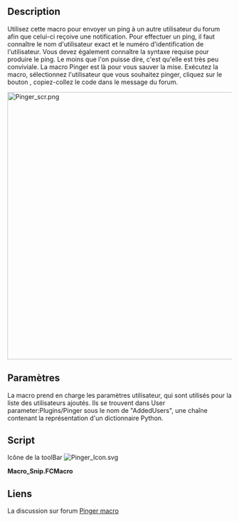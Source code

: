 <languages/>

{{Macro/fr
|Name=Macro Pinger
|Icon=Pinger_Icon.svg
|Description=Utilisez cette macro pour envoyer facilement un message aux utilisateurs du forum FreeCAD. Sélectionnez l'utilisateur dans la liste déroulante, cliquez sur Ping, collez le code dans le message du forum. Vous pouvez ajouter de nouveaux utilisateurs.
|Author=TheMarkster
|Version=1.81
|Date=2022.03.28
|FCVersion=0.19
|Download=[https://wiki.freecad.org/images/6/67/Pinger_Icon.svg Icône de la barre d'outils]
|SeeAlso=[[Macro_Snip/fr|Macro Snip]]
}}

== Description == 

Utilisez cette macro pour envoyer un ping à un autre utilisateur du forum afin que celui-ci reçoive une notification. Pour effectuer un ping, il faut connaître le nom d'utilisateur exact et le numéro d'identification de l'utilisateur. Vous devez également connaître la syntaxe requise pour produire le ping. Le moins que l'on puisse dire, c'est qu'elle est très peu conviviale. La macro Pinger est là pour vous sauver la mise. Exécutez la macro, sélectionnez l'utilisateur que vous souhaitez pinger, cliquez sur le bouton {{Button|Ping}}, copiez-collez le code dans le message du forum.

[[File:Pinger_scr.png|600px]]
{{Caption|Capture d'écran de Pinger}}

<span id="Parameters"></span>
== Paramètres == 

La macro prend en charge les paramètres utilisateur, qui sont utilisés pour la liste des utilisateurs ajoutés. Ils se trouvent dans User parameter:Plugins/Pinger sous le nom de "AddedUsers", une chaîne contenant la représentation d'un dictionnaire Python.

== Script ==

Icône de la toolBar
[[Image:Pinger_Icon.svg]]

'''Macro_Snip.FCMacro'''

{{MacroCode|code=
# -*- coding: utf-8 -*-
## Pinger macro v1.8
## By: TheMarkster
#  2022.03.28
## Aids in pinging users on the forum
## Select the user from the list and paste clipboard contents into the forum
__version__ = "1.81"
from PySide import QtGui,QtCore
import FreeCADGui as Gui
import FreeCAD
import json

#werner's code to get about info
class AboutInfo(QtCore.QObject):
    def __init__(self):
        super(AboutInfo, self).__init__()

    def eventFilter(self, obj, ev):
        if obj.metaObject().className() == "Gui::Dialog::AboutDialog" and\
        ev.type() == ev.ChildPolished and\
        hasattr(obj, 'on_copyButton_clicked'):
            obj.on_copyButton_clicked()
            QtGui.QApplication.instance().postEvent(obj, QtGui.QCloseEvent())
        return False

class PingerDlg:
    def __init__(self,parent=Gui.getMainWindow()):
        self.dict1 = {}
        self.setupDict1()
        self.pg = FreeCAD.ParamGet("User parameter:Plugins/Pinger")
        self.addedDict = {}
        self.fetchAdded() #updates self.addedDict
        self.fullDict = {}
        self.recentDict = {}
        self.cbUsers = QtGui.QComboBox()
        self.cbUsers.setEditable(True)
        self.cbUsers.lineEdit().returnPressed.connect(self.onReturnPressed)
        self.cbUsers.setToolTip("Type in a new name to add a new user, then click Ping/Add or press Enter.")
        self.form = QtGui.QDialog(parent, QtCore.Qt.Tool)
        self.form.setAttribute(QtCore.Qt.WA_DeleteOnClose, True)
        self.form.setWindowTitle("Pinger v"+__version__)
        self.form.setWindowIcon(QIconFromXPMString(__icon__))
        self.layout = QtGui.QVBoxLayout()
        self.form.setLayout(self.layout)
        topLine = QtGui.QHBoxLayout()
        iconBtn = QtGui.QPushButton()
        iconBtn.setIcon(QIconFromXPMString(__icon__))
        iconBtn.clicked.connect(self.information)
        topLine.addWidget(iconBtn)
        iconBtn.setMaximumWidth(48)
        self.layout.addLayout(topLine)
        usersLabel = QtGui.QLabel("Users: ")
        usersLabel.setMaximumWidth(100)
        topLine.addWidget(usersLabel)
        topLine.addWidget(self.cbUsers)
        self.pingBtn = QtGui.QPushButton("Ping/Add")
        self.pingBtn.setToolTip("Ping this user or add the user if not already in database.")
        topLine.addWidget(self.pingBtn)
        self.pingBtn.clicked.connect(self.onPingBtnClicked)
        secondLine = QtGui.QHBoxLayout()
        self.layout.addLayout(secondLine)
        self.aboutBtn = QtGui.QPushButton("About info")
        self.aboutBtn.setToolTip("Copy FreeCAD about information to clipboard")
        self.aboutBtn.clicked.connect(self.getAboutInfo)
        secondLine.addWidget(self.aboutBtn)
        self.editBtn = QtGui.QPushButton("Edit user id")
        self.editBtn.clicked.connect(self.onEditBtnClicked)
        secondLine.addWidget(self.editBtn)
        self.delBtn = QtGui.QPushButton("Remove user")
        self.delBtn.setToolTip("Remove user from added user list")
        self.delBtn.clicked.connect(self.onDelBtnClicked)
        secondLine.addWidget(self.delBtn)
        self.sortCheckBox = QtGui.QCheckBox("Sorted")
        secondLine.addWidget(self.sortCheckBox)
        self.sortCheckBox.stateChanged.connect(self.populateUsers)
        self.msgBox = QtGui.QPlainTextEdit()
        self.layout.addWidget(self.msgBox)
        recentLine = QtGui.QHBoxLayout()
        self.recentList = QtGui.QComboBox()
        self.recentList.setMinimumWidth(175)
        recentLine.addWidget(QtGui.QLabel("Recents:"))
        recentLine.addWidget(self.recentList)
        self.layout.addLayout(recentLine)
        self.recentPingBtn = QtGui.QPushButton("Ping")
        self.recentPingBtn.clicked.connect(self.onRecentPingBtnClicked)
        recentLine.addWidget(self.recentPingBtn)
        self.removeUserFromRecentBtn = QtGui.QPushButton("Remove user")
        self.removeUserFromRecentBtn.clicked.connect(self.onRemoveUserFromRecentBtnClicked)
        self.removeUserFromRecentBtn.setToolTip("Remove this user from recent list")
        recentLine.addWidget(self.removeUserFromRecentBtn)
        self.removeAllUsersFromRecentBtn = QtGui.QPushButton("Remove all")
        self.removeAllUsersFromRecentBtn.setToolTip("Remove all users from recent list")
        self.removeAllUsersFromRecentBtn.clicked.connect(self.onRemoveAllUsersFromRecentBtnClicked)
        recentLine.addWidget(self.removeAllUsersFromRecentBtn)
        self.populateUsers()

    def onRecentPingBtnClicked(self, arg1):
        curRecent = self.recentList.currentText()
        if not curRecent:
            self.msg("Recent users is empty","Error")
            return
        self.cbUsers.setCurrentText(curRecent)
        self.onPingBtnClicked(True)

    def onRemoveUserFromRecentBtnClicked(self, arg1):
        curRecent = self.recentList.currentText()
        if not curRecent:
            self.msg("Recent users is empty","Error")
            return
        self.recentDict.pop(curRecent)
        jstring = json.dumps(self.recentDict)
        self.pg.SetString("RecentUsers",jstring)
        self.populateUsers()

    def onRemoveAllUsersFromRecentBtnClicked(self, arg1):
        self.recentDict = {}
        self.pg.SetString("RecentUsers","{}")
        self.populateUsers()

    def msg(self, txt, msgType="Message"):
        if msgType == "Message":
            self.msgBox.setStyleSheet("color:black")
        elif msgType == "Error":
            self.msgBox.setStyleSheet("color:red")
        elif msgType == "Warning":
            self.msgBox.setStyleSheet("color:yellow")
        self.msgBox.setPlainText(txt)

    def buildFullDict(self):
        self.fullDict = {}
        defaultUsers = [k for k in self.dict1.keys()]
        self.fetchAdded()
        self.fetchRecent()
        addedUsers = [k for k in self.addedDict.keys()]
        for k,v in self.addedDict.items():
            self.fullDict[k] = v
        for k,v in self.dict1.items():
            self.fullDict[k] = v



    def populateUsers(self):
        self.buildFullDict()
        self.cbUsers.clear()
        self.cbUsers.addItem('--select user--')
        if self.sortCheckBox.checkState():
            self.cbUsers.addItems(sorted(self.fullDict))
        else:
            self.cbUsers.addItems(list(self.fullDict))
        self.fetchRecent()
        self.recentList.clear()
        self.recentList.addItems(list(self.recentDict))

    def fetchAdded(self):
        addedStr = self.pg.GetString("AddedUsers","{}")
        self.addedDict = json.loads(addedStr)

    def fetchRecent(self):
        recentStr = self.pg.GetString("RecentUsers","{}")
        self.recentDict = json.loads(recentStr)

    def addUser(self, username):
        self.fetchAdded()
        self.fetchRecent()
        curId =""
        if username in self.addedDict:
            curId = self.addedDict[username]
        id,ok = QtGui.QInputDialog.getText(self.form,"Add/Edit user",f"Enter user id for {username}:",text=curId)
        if not ok:
            return False
        try:
            id_int = int(id)
        except ValueError as ve:
            self.msg(f"{ve}","Error")
            return False
        self.addedDict[username] = id
        self.recentDict[username] = id
        jstring = json.dumps(self.addedDict)
        self.pg.SetString("AddedUsers",jstring)
        jstring = json.dumps(self.recentDict)
        self.pg.SetString("RecentUsers",jstring)
        self.buildFullDict()
        self.populateUsers()
        return True

    def information(self):
        self.msg("Pinger macro is to help in pinging users on the FreeCAD forum.\n\
Usage: select a user, click Ping/Add button, paste text from clipboard into forum\n\n\
To add a new user: type in the new name, click Ping/Add button.\n\n\
Click About info button to copy your FreeCAD version information to the clipboard.\n\n\
Only added users may be edited or removed.\n\n\
Sorted checkbox sorts the users alphabetically.  \
Added users are at the top of the list when not sorted, then according to number of posts.\n\n\
Only users with 100+ posts (at the time the database was updated) are guaranteed to appear in the list.\n\
")

    def onDelBtnClicked(self, arg1):
        username = self.cbUsers.currentText()
        if not username in self.addedDict:
            self.msg(f"{username} is not an added user, cannot be deleted","Error")
            return
        self.addedDict.pop(username)
        jstring = json.dumps(self.addedDict)
        self.pg.SetString("AddedUsers",jstring)
        if username in self.recentDict:
            self.recentDict.pop(username)
            jstring = json.dumps(self.recentDict)
            self.pg.SetString("RecentUsers",jstring)
        self.cbUsers.clear()
        self.populateUsers()
        self.msg(f"{username} has been removed from added users","Message")

    def onReturnPressed(self):
        self.onPingBtnClicked(True)

    def onEditBtnClicked(self, arg1):
        username = self.cbUsers.currentText()
        if not username in self.dict1: #adding edits addedusers only
            if not self.addUser(username):
                return
        else:
            self.msg(f"{username} is in default dictionary, cannot be edited","Error")
            return

    def onPingBtnClicked(self, arg1):
        username = self.cbUsers.currentText()
        if username == '--select user--':
            return
        if not username in self.fullDict:
            if not self.addUser(username):
                return
        ping = "[quote="+username+" user_id="+self.fullDict[username]+"]\npinged by pinger macro\n[/quote]"
        self.setClipText(ping)
        self.msg("Success!\n\nNow copied to clipboard: \n\n"+ping)
        self.form.setFocus()
        self.fetchRecent()
        if not username in self.recentDict:
            self.recentDict[username] = self.fullDict[username]
            jstring = json.dumps(self.recentDict)
            self.pg.SetString("RecentUsers",jstring)
            self.populateUsers()
        #self.form.close()

    def getClipText(self):
        clip = QtGui.QClipboard()
        return clip.text(QtGui.QClipboard.Clipboard)

    def setClipText(self,txt):
        clip = QtGui.QClipboard()
        clip.setText(txt)

    def getAboutInfo(self):
        ai=AboutInfo()
        QtGui.QApplication.instance().installEventFilter(ai)
        Gui.runCommand("Std_About")
        QtGui.QApplication.instance().removeEventFilter(ai)
        del ai
        clipText = self.getClipText()
        self.msg(f"Success!  Following now copied to clipboard:\n\n{clipText}")
        self.form.setFocus()

    def setupDict1(self):
        self.dict1 = {'chrisb': '5646', 'NormandC': '202', 'wmayer': '69', 'yorik': '68', 'bernd': '2069', 'Kunda1': '12229', 'jmaustpc': '611', 'triplus': '782', 'DeepSOIC': '3888', 'freecad-heini-1': '2598', 'openBrain': '22265', 'sgrogan': '4252', 'bejant': '1940', 'thomas-neemann': '29293', 'vocx': '21943', 'drmacro': '2867', 'microelly2': '2364', 'Roy_043': '22936', 'abdullah': '3232', 'papyblaise': '25808', 'wandererfan': '1375', 'TheMarkster': '19292', 'paullee': '8738', 'kisolre': '22435', 'mario52': '1058',
'quick61': '2030', 'looo': '2349', 'Vincen': '5772', 'uwestoehr': '23505', 'Shalmeneser': '38754', 'PrzemoF': '3666', 'jriegel': '67', 'GeneFC': '8180', 'ickby': '686', 'easyw-fc': '6387', 'meme2704': '14145', 'shoogen': '765', 'sliptonic': '708', 'renatorivo': '918', 'thschrader': '15166', 'kkremitzki': '7997', 'freedman': '19098', 'Bance': '5418', 'herbk': '4353', 'keithsloan52': '930', 'Jee-Bee': '6234', 'r-frank': '1529', 'realthunder': '12167', 'carlopav': '23005', 'Chris_G': '2561',
'onekk': '5245', 'ulrich1a': '1928', 'Joel_graff': '14673', 'chennes': '11959', 'Forthman': '19652', 'rockn': '681', 'freman': '22524', 'adrianinsaval': '19302', 'saso': '3305', 'Zolko': '22794', 'Willem': '9760', 'mlampert': '10163', 'tanderson69': '208', 'bitacovir': '3136', 'Syres': '21041', 'hammax': '12483', 'HakanSeven12': '23711', 'roerich_64': '6075', 'UR_': '12184', 'Dirk.B': '23630', 'HoWil': '6222', 'user1234': '9411', '-alex-': '23825', 'HarryGeier': '15774', 'freecadjam': '20736',
'flachyjoe': '984', 'bambuko': '27936', 'jeno': '3508', 'HarryvL': '18062', 'kbwbe': '19380', 'peterl94': '1819', 'RatonLaveur': '24547', 'johnwang': '23504', 'cox': '4523', 'M4x': '13711', 'reox': '9769', 'pablogil': '4517', 'domad': '33963', 'david69': '2566', 'edwilliams16': '36484', 'leoheck': '19003', 'Russ4262': '20523', 'heda': '7350', 'ppemawm': '1807', 'ArminF': '11953', 'jp-willm': '7776', 'Pauvres_honteux': '2803', 'regis': '6401', 'vejmarie': '7506', 'Gift': '6611',
'ian.rees': '3449', 'pperisin': '356', 'emills2': '5929', 'dubstar-04': '1642', 'ezzieyguywuf': '6058', 'mrlukeparry': '607', 'fc_tofu': '29038', 'logari81': '270', 'FaDa3D': '16107', 'jpg87': '13810', 'NewJoker': '36858', 'eivindkvedalen': '1546', 'damian': '6134', 'oliveroxtoby': '11950', 'Vagulus': '35139', 'jtm2020hyo': '35626', 'Cobraschock': '25890', 'jrheinlaender': '997', 'cappy0815': '4130', 'kaktus': '26846', 'Jimidi': '15956', 'vanuan': '22024', 'davidosterberg': '36295', 'ebrahi': '21433', 'kwahoo': '2441',
'Joyas': '3582', 'r.tec': '4264', 'dcapeletti': '3651', 'drei': '3278', 'schupin': '18259', 'mariwan': '39136', 'agryson': '11337', 'JoshM': '16808', 'jnxd': '5734', 'Cekuhnen': '43243', 'manuelkrause': '20592', 'Mar': '14191', 'aapo': '22095', 'blue0cean': '23920', 'fandaL': '3658', 'Fran': '16427', 'teobo': '2833', 'paddle': '29478', 'OficineRobotica': '23938', 'Giuli': '9935', 'danielfalck': '689', 'makkemal': '5932', 'apeltauer': '16146', 'shaise': '6188', 'bavariaSHAPE': '3425',
'ragohix769': '35209', 'galou_breizh': '334', 'garya': '22407', 'fcaduser': '2823', 'jaisejames': '10269', 'bill': '5185', 'blacey': '7328', 'fosselius': '8591', 'herrdeh': '3918', 'jruiz': '4299', 'edi': '29214', 'Sudhanshu': '21878', 'fran6t': '3600', 'wsteffe': '3846', 'nemesis': '2986', 'holdi': '11560', 'piffpoof': '4556', 'mnesarco': '30314', 'f3nix': '6125', 'furti': '17491', 'balrobs': '30989', 'amrit3701': '9146', 'jbe': '2330', 'Roland': '6638', 'rynn': '20919',
'jreinhardt': '2072', 'koluna': '21576', 'chakkree': '6331', 'RedBaron': '36427', 'memfis': '11177', 'Evgeniy': '43393', 'plgarcia': '6249', 'arturromarr': '15598', 'Sura': '21412', 'Lauri': '13429', 'joha2': '10551', 'cad1234': '22955', 'lemonbug': '4228', 'C4e': '49784', 'MRx': '35035', 'Claud': '29138', 'clintonsam75': '3470', 'Repman': '3536', 'Moult': '23100', 'OldDraftsman': '16332', 'LHC': '36255', 'usbhub': '24632', 'efyx': '4074', 'catman': '23210', 'JMG': '2538',
'polymer': '3974', 'Miq58': '46857', 'hobbes1069': '725', 'dxp.dev': '22713', 'wega': '2347', 'mendy': '19994', 'Konstantin': '3649', 'Renat': '3315', 'davecoventry': '2481', 'gsandy': '23521', 'blonblon': '10279', 'Drederwisch': '11726', 'Aleks': '30029', 'oldmachine': '15343', 'salp': '2409', 'FBXL5': '26761', 'Marco_T': '7564', 'bgoodr': '3447', 'dimitar': '25801', 'CharlieMAC': '3179', 'Markymark': '28078', 'HBC0': '6833', 'obelisk79': '36480', 'ceremcem': '18069', 'arcol': '2320',
'qingfeng.xia': '6825', 'MaurinoWeb': '15573', 'hhassey': '6158', 'Brutha': '5971', 'lainegates': '1295', 'FC-Architecter': '19079', 'papy': '21427', 'chrisf': '2578', 'nahshon': '1973', 'MSOlsen65': '29727', 'ediloren': '1783', 'dan-miel': '21478', 'jean.thil': '6498', 'pl7i92LCNC': '24265', 'falviani': '25270', 'foxint': '7589', 'project4': '1944', 'j-dowsett': '652', 'un1corn': '7434', 'kwahooo': '254', 'qwerty_f': '36471', 'drum22': '40830', 'Luixx': '18322', 'paul18': '3622', 'serrepattes': '15169',
'cram': '11546', 'a3bksll47': '19044', 'joel': '12631', 'yoshimitsuspeed': '1337', 'heron': '30887', 'HartmutG': '10744', 'Smiling_user': '35383', 'josegegas': '13017', 'gdo35': '858', 'spanner888': '25590', 'dprojects': '13594', 'ProBowlUk': '4171', 'C_h_o_p_i_n': '25037', 'JussyAD': '41661', 'rentlau_64': '4246', 'Do': '11781', 'Piero69': '26052', 'tonyaimer': '27612', 'AR795': '20058', 'heilo': '12525', 'iplayfast': '27301', 'hardeeprai': '255', 'Turro75': '9800', 'Wsk8': '22665', 'Fat-Zer': '4325',
'Grub': '37710', 'Sam': '8192', 'TomB19': '25136', 'agima2': '12024', 'jmarie3D': '31172', 'Norus': '6964', 'S.N.A.L': '3080', 'PeterSD': '48559', 'Olav': '11423', 'Renato': '5905', 'kanagan': '5980', 'Routerworks': '19363', 'tom': '5727', 'Spindoctor': '6848', 'm42kus': '3911', 'freecc': '18704', 'ikua': '14240', 'grandcross': '6949', 'JellyPalm': '30355', 'TopDown': '20410', 'babaroga': '9780', 'Leatherman': '12789', 'cblt2l': '251', 'psicofil': '789', 'japie': '3493',
'turn211': '39797', 'crobar': '3893', 'christi': '22009', 'gbroques': '29296', 'industromatic': '2997', 'clytle374': '2207', 'nyholku': '12058', 'doia': '42412', 'ajoeiam': '24132', 'ABeton': '27254', 'CrashedAgain': '29187', 'wvmarle': '4214', 'run_the_race': '39789', 'derschutzhund': '3592', 'ToniTen': '36030', 'sanguinariojoe': '574', 'perot': '16372', '1D_Inc': '23696', 'etrombly': '28581', 'cadcam': '30470', 'TedM': '30824', 'crashfridh': '1483', 'Anderl': '17746', 'Chaospilot': '22486', 'Eric': '25272',
'ektus': '1283', 'Eric': '25272', 'xbit': '36362', 'bhs67': '5322', 'hyarion': '34430', 'Mongrel_Shark': '10595', 'zbigg': '17804', '2cv001': '28971', 'oddtopus': '10205', 'exsolvespacer': '39536', 'jakob': '3595', 'FemUser': '16291', 'luggw1': '13046', 'Cyril': '16289', 'jmcornil': '37409', 'kcleung': '512', 'm0n5t3r': '12818', 'Galahad': '20671', 'schnebeck': '15579', 'Crossleyuk': '20393', 'Hannu': '6761', 'HardRock': '18990', 'IzzY': '14602', 'maker': '19242', 'waebbl': '21119',
'bmsaus4ax': '37689', 'rebeltaz': '24648', 'Koemi': '17917', 'nic': '24865', 'xibinke': '5703', 'ifohancroft': '25644', 'albertdela': '16540', 'lot': '25410', 'jonasthomas': '873', 'Jos': '31258', 'jonasb': '38748', 'Ukacor': '24411', 'jmplonka': '11876', 'JiPe38': '28975', 'mfasano': '19405', 'KAP': '28935', 'scrungy_doolittle': '20416', 'doubters': '8165', 'smktec': '29984', 'eason': '5803', 'OakLD': '18151', 'brjhaverkamp': '6838', 'zohozer': '3684', 'roivai': '12794', 'prrvchr': '4119',
'hds': '13102', 'hholgi': '21563', 'bbear123': '2465', 'xf3qc': '16073', 'kreso-t': '20975', 'more11': '4079', 'alex::freecad': '3892', 'aerospaceweeb': '41416', 'cnirbhay': '9824', 'IanP': '7957', 'heideachim': '18226', 'felixlee868': '26041', 'seppelw': '18203', 'aguseguedre': '535', 'frecd': '5116', 'R23D': '29332', 'F_Rosa': '7885', 'Petrikas': '38333', 'freecadlzh': '30003', 'mrdic': '14954', 'Petert': '7290', 'duckmug': '42568', 'Gauthier': '3532', 'czinehuba': '21877', 'm.cavallerin': '20120',
'Gauthier': '3532', 'wagnerlip': '29985', 'abasel': '21318', 'NC3D': '10606', 'sibelius': '29023', 'mack5': '15924', 'Linden': '6627', 'manos': '37638', 'EkaitzEsteban': '21473', 's-light': '5425', 'NateM': '2390', 'kaih': '28962', 'julieng': '22492', 'Sidemountyucatan': '24853', 'django013': '5218', 'Bertel': '37383', 'lhagan': '108', 'PMac': '16406', 'MrRossi': '11492', 'spikey': '7624', 'Daniel84': '13510', 'Andr': '7655', 'PunyTune': '23110', 'bzb.dev001': '25224', 'godblessfq': '6436',
'godblessfq': '6436', 'DrBwts': '4281', 'neondata': '1573', 'mikeprice99': '34491', 'watsug': '36528', 'balazs': '4211', 'atzensepp': '5514', 'foadsf': '5587', 'onesz': '729', 'Gregor': '30570', 'Rost': '37043', 'oldestfox': '1910', 'Magnum56': '19253', 'hinckel': '4480', 'jmh': '4317', 'Serchu': '5411', 'miniellipse': '19613', 'Enyalios': '13094', 'Quaoar': '15966', 'Xav-83': '3750', 'A_3': '7639', 'andre': '2370', 'iogui': '24401', 'dulouie': '16780', 'j9lemmon': '2018',
        #add new users and userids here
        #some examples:
        #'Enyalios': '13094',
        #'agima2': '12024'

        }
def QIconFromXPMString(xpm_string):
    xpm = xpm_string.replace("\"","").replace(',','').splitlines()[4:-1]
    pixmap = QtGui.QPixmap(xpm)
    icon = QtGui.QIcon(pixmap)
    return icon

__icon__ = """
/* XPM */
static char *_648433055688[] = {
/* columns rows colors chars-per-pixel */
"64 64 4 1 ",
"  c black",
". c #FD8711",
"X c #FFC90E",
"o c None",
"oooooooooooooooooooooooooooooooooooooooooooooooooooooooooooooooo",
"oooooooooooooooooooooooooooooooooooooooooooooooooooooooooooooooo",
"oooooooooooooooooooooooooooooooooooooooooooooooooooooooooooooooo",
"oooooooooooooooooooooooooooooooooooooooooooooooooooooooooooooooo",
"oooooooooooooooooooooooooooooooooooooooooooooooooooooooooooooooo",
"oooooooooooooooooooooooooooooooooooooooooooooooooooooooooooooooo",
"oooooooooooooooooooooooooooooooooooooooooooooooooooooooooooooooo",
"oooooooooooooooooooooooooooooooooooooooooooooooooooooooooooooooo",
"oooooooooooooooooooooooooooooooooooooooooooooooooooooooooooooooo",
"oooooooooooooooooooooooooooooooooooooooooooooooooooooooooooooooo",
"oooooooooooooooooooooooooooooooooooooooooooooooooooooooooooooooo",
"oooooooooooooooooooooooooooooooooooooooooooooooooooooooooooooooo",
"oooooooooooooooooooooooooooXXXXXXXoooooooooooooooooooooooooooooo",
"ooooooooooooooooooooooooXXXXXXXXXXXXoooooooooooooooooooooooooooo",
"oooooooooooooooooooooooXXXXX     XXXXooooooooooooooooooooooooooo",
"ooooooooooooooooooooooXXXX         XXXXooooooooooooooooooooooooo",
"oooooooooooooooooooooXXX            XXXXoooooooooooooooooooooooo",
"oooooooooooooooooooooXX      XXX      XXXooooooooooooooooooooooo",
"ooooooooooooooooooooXXX     XXXXX      XXXoooooooooooooooooooooo",
"oooooooooooooooooooXXX    XXXXXXXXX     XXoooooooooooooooooooooo",
"ooooooooooooooooooXXX    XXXXXXXXXXX    XXoooooooooooooooooooooo",
"oooooooooooooooooXXX    XXXXXoooXXXXX   XXXooooooooooooooooooooo",
"ooooooooooooooooXXX     XXXXoooooXXXX    XXXoooooooooooooooooooo",
"ooooooooooooooooXX     XXXXooo.oooXXXX    XXoooooooooooooooooooo",
"oooooooooooooooXXX    XXXXooo...oooXXXX   XXoooooooooooooooooooo",
"oooooooooooooooXXX    XXXXoo.....oooXXX   XXXooooooooooooooooooo",
"oooooooooooooooXXX   XXXXoo.......ooXXXX   XXooooooooooooooooooo",
"oooooooooooooooXXX   XXXXoo.......ooXXXX   XXooooooooooooooooooo",
"oooooooooooooooXX    XXXXoo.......ooXXXX   XXXoooooooooooooooooo",
"ooooooooooooooXXX    XXXooo.......oooXXX    XXoooooooooooooooooo",
"oooooooooooooXXX     XXXoo.........ooXXX    XXXooooooooooooooooo",
"oooooooooooooXXX    XXXXoo.........ooXXXX    XXooooooooooooooooo",
"oooooooooooooXXX   XXXXooo.........oooXXX    XXooooooooooooooooo",
"oooooooooooooXX    XXXXoo...........ooXXX    XXXoooooooooooooooo",
"oooooooooooooXX    XXXooo...........ooXXXX   XXXoooooooooooooooo",
"ooooooooooooXXX    XXXoo............ooXXXX    XXXooooooooooooooo",
"ooooooooooooXX    XXXooo............ooXXXXX    XXooooooooooooooo",
"ooooooooooooXX    XXXoo.............ooXXXXX    XXooooooooooooooo",
"oooooooooooXXX    XXXoo.............oooXXXX    XXooooooooooooooo",
"ooooooooooXXXX    XXooo..............oooXXX    XXooooooooooooooo",
"oooooooooXXX     XXXoo................oooXXX   XXXXooooooooooooo",
"ooooooooXXX      XXXoooooooooooooooooooooXXX    XXXXoooooooooooo",
"oooooooXXXX     XXXXXoooooooooooooooooooooXXX     XXXooooooooooo",
"oXXXXXXXX     XXXXXXXXXXXXXXXXXXXXXXXXXXXXXXXXX    XXXXXXXXXXooo",
"oXXXXXXX      XXXXXXXXXXXXXXXXXXXXXXXXXXXXXXXXX     XXXXXXXXXooo",
"oXX                                                        XXooo",
"oXX                                                        XXooo",
"oXX                                                        XXooo",
"oXX                                                        XXooo",
"oXX                                                        XXooo",
"oXXXXXXXXXXXXXXXXXXXXXXXXXXXXXXXXXXXXXXXXXXXXXXXXXXXXXXXXXXXXooo",
"oXXXXXXXXXXXXXXXXXXXXXXXXXXXXXXXXXXXXXXXXXXXXXXXXXXXXXXXXXXXXooo",
"oXXXXXXXXXXXXXXXXXXXXXXXXXXXXXXXXXXXXXXXXXXXXXXXXXXXXXXXXXXXXooo",
"oooooooooooooooooooooooooooooooooooooooooooooooooooooooooooooooo",
"oooooooooooooooooooooooooooooooooooooooooooooooooooooooooooooooo",
"oooooooooooooooooooooooooooooooooooooooooooooooooooooooooooooooo",
"oooooooooooooooooooooooooooooooooooooooooooooooooooooooooooooooo",
"oooooooooooooooooooooooooooooooooooooooooooooooooooooooooooooooo",
"oooooooooooooooooooooooooooooooooooooooooooooooooooooooooooooooo",
"oooooooooooooooooooooooooooooooooooooooooooooooooooooooooooooooo",
"oooooooooooooooooooooooooooooooooooooooooooooooooooooooooooooooo",
"oooooooooooooooooooooooooooooooooooooooooooooooooooooooooooooooo",
"oooooooooooooooooooooooooooooooooooooooooooooooooooooooooooooooo",
"oooooooooooooooooooooooooooooooooooooooooooooooooooooooooooooooo"
};
"""
#pinger = Pinger()
dlg = PingerDlg()

if __name__ == "__main__":
#    pinger.run()
    dlg.form.show()
}}

<span id="Link"></span>
==Liens== 

La discussion sur forum [https://forum.freecad.org/viewtopic.php?f=22&t=48872  Pinger macro]
